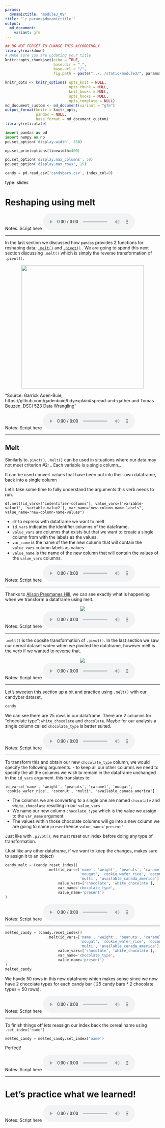```yaml
---
params:
  dynamictitle: "module3_09"
title: "`r params$dynamictitle`"
output: 
  md_document:
    variant: gfm
---
```



```r
## DO NOT FORGET TO CHANGE THIS ACCORDINGLY 
library(rmarkdown)
# MAke sure you are updating your title 
knitr::opts_chunk$set(echo = TRUE,
                      base.dir = ".", 
                      base.url = "/",
                      fig.path = paste("../../static/module3/", params$dynamictitle,"/", sep = ""))

knitr_opts <- knitr_options( opts_knit = NULL,
                             opts_chunk = NULL,
                             knit_hooks = NULL,
                             opts_hooks = NULL,
                             opts_template = NULL)
md_document_custom <- md_document(variant = "gfm")
output_format(knitr = knitr_opts,
              pandoc = NULL,
              base_format = md_document_custom)
library(reticulate)

```


```python
import pandas as pd
import numpy as np
pd.set_option('display.width', 350)

np.set_printoptions(linewidth=400)

pd.set_option('display.max_columns', 50)
pd.set_option('display.max_rows', 15)

candy = pd.read_csv('candybars.csv', index_col=0)
```


type: slides

# Reshaping using melt

Notes: Script here
<html>
<audio controls >
  <source src="placeholder_audio.mp3" />
</audio></html>

---

In the last section we discussed how `pandas` provides 2 functions for reshaping data; <a href="https://pandas.pydata.org/docs/reference/api/pandas.melt.html" target="_blank">`.melt()`</a>  and <a href="https://pandas.pydata.org/pandas-docs/stable/reference/api/pandas.DataFrame.pivot.html" target="_blank">`.pivot()`</a> . 
We are going to spend this next section discussing `.melt()` which is simply the reverse transformation of `.pivot()`. 



<center><img src='module3/pivot_melt.gif' width="400"></center>
"Source: Garrick Aden-Buie, https://github.com/gadenbuie/tidyexplain#spread-and-gather and
Tomas Beuzen, DSCI 523 Data Wrangling" 



Notes: Script here
<html>
<audio controls >
  <source src="placeholder_audio.mp3" />
</audio></html>

---

## Melt

Similarly to`.pivot()`, `.melt()` can be used in situations where our data may not meet criterion #2: _ Each variable is a single column_.

It can be used convert values that have been put into their own dataframe, back into a single column 

Let's take some time to fully understand the arguments this verb needs to run. 

  ```
  df.melt(id_vars=['indentifier-columns'], value_vars=['variable-value1', 'variable-value2'], var_name="new-column-name-labels", value_name="new-column-name-values")
  ```
  
  - `df` to express with dataframe we want to melt
  - `id_vars` indicates the identifier columns of the dataframe.  
  - `value_vars` are columns that exists but that we want to create a single column from with the labels as the values.
  - `var_name` is the name of the the new column that will contain the `value_vars` column labels as values.
  - `value_name` is the name of the new column that will contain the values of the `value_vars` columns. 


Notes: Script here
<html>
<audio controls >
  <source src="placeholder_audio.mp3" />
</audio></html>

---

Thanks to  <a href="https://github.com/apreshill/teachthat" target="_blank"> Alison Presmanes Hill</a>, we can see exactly what is happening when we transform a dataframe using melt. 

<center><img src='module3/gather_py.gif'></center>

Notes: Script here
<html>
<audio controls >
  <source src="placeholder_audio.mp3" />
</audio></html>

---

`.melt()` is the oposite transformation of `.pivot()`. In the last section we saw our cereal dataset widen when we pivoted the dataframe, however melt is the verb if we wanted to reverse that. 


<center><img src='module3/piv_melt.png'></center>


Notes: Script here
<html>
<audio controls >
  <source src="placeholder_audio.mp3" />
</audio></html>

---

Let's sweeten this section up a bit and practice using `.melt()` with our candybar dataset.  
 
```python
candy
```

We can see there are 25 rows in our dataframe. There are 2 columns for "chocolate type"; `white_chocolate` and `chocolate`. Maybe for our analysis a single column called `chocolate_type` is better suited. 

Notes: Script here
<html>
<audio controls >
  <source src="placeholder_audio.mp3" />
</audio></html>

---

To transform this and obtain our new `chocolate_type` column, we would specify the following arguments. 
- to keep all our other columns we need to specify the all the columns we wish to remain in the dataframe unchanged in the `id_vars` argument. this translates to 
```
id_vars=['name', 'weight', 'peanuts', 'caramel', 'nougat', 'cookie_wafer_rice', 'coconut', 'multi', 'available_canada_america'] 
```
- The columns we are converting to a single one are named `chocolate` and `white_chocolate` resulting in our `value_vars` .
- We name our new column `chocolate_type` which is the value we assign to the `var_name` argument.
- The values within those chocolate columns will go into a new column we are going to name `present`hence ` value_name='present'`

Just like with `.pivot()`, we must reset our index before doing any type of transformation. 

(Just like any other dataframe, if we want to keep the changes, makes sure to assign it to an object)

```python
candy_melt = (candy.reset_index()
                   .melt(id_vars=['name', 'weight', 'peanuts', 'caramel',
                                  'nougat', 'cookie_wafer_rice', 'coconut',
                                  'multi', 'available_canada_america'] , 
                        value_vars=['chocolate', 'white_chocolate'], 
                        var_name='chocolate_type', 
                        value_name='present')
)
```

Notes: Script here
<html>
<audio controls >
  <source src="placeholder_audio.mp3" />
</audio></html>

---

```python
melted_candy = (candy.reset_index()
                   .melt(id_vars=['name', 'weight', 'peanuts', 'caramel',
                                  'nougat', 'cookie_wafer_rice', 'coconut',
                                  'multi', 'available_canada_america'] , 
                        value_vars=['chocolate', 'white_chocolate'], 
                        var_name='chocolate_type', 
                        value_name='present')
)
melted_candy
```
 
We havde 50 rows in this new dataframe which makes sense since we now have 2 chocolate types for each candy bar ( 25 candy bars * 2 chocolate types = 50 rows).

Notes: Script here
<html>
<audio controls >
  <source src="placeholder_audio.mp3" />
</audio></html>

---

To finish things off lets reassign our index back the cereal name using `.set_index('name')`

```python
melted_candy = melted_candy.set_index('name')
```

Perfect! 

Notes: Script here
<html>
<audio controls >
  <source src="placeholder_audio.mp3" />
</audio></html>

---

# Let’s practice what we learned!

Notes: Script here
<html>
<audio controls >
  <source src="placeholder_audio.mp3" />
  
